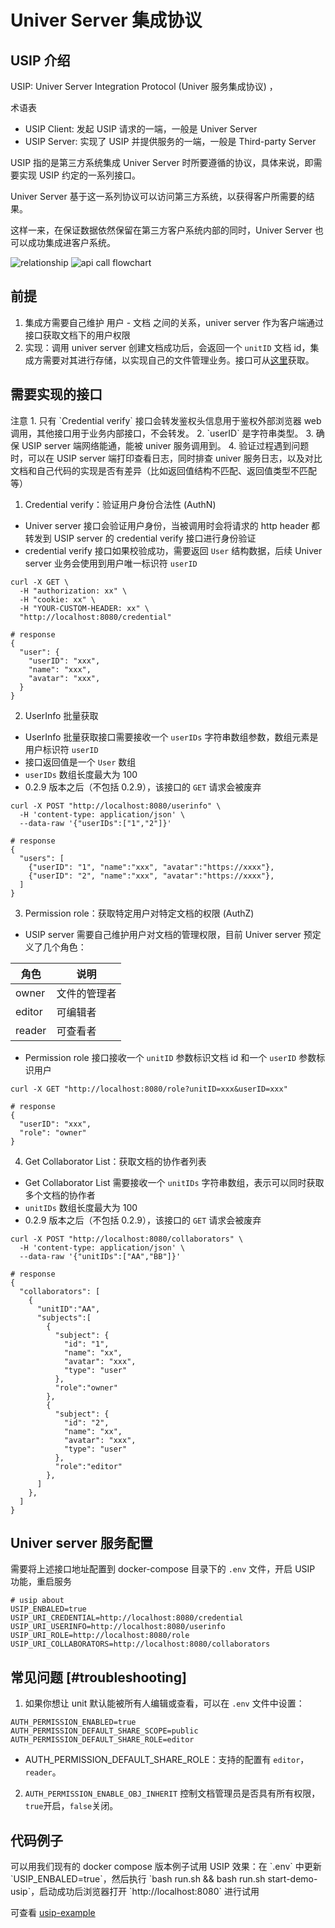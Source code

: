 
# Univer Server 集成协议

## USIP 介绍

USIP: Univer Server Integration Protocol (Univer 服务集成协议) ，

术语表

- USIP Client: 发起 USIP 请求的一端，一般是 Univer Server
- USIP Server: 实现了 USIP 并提供服务的一端，一般是 Third-party Server

USIP 指的是第三方系统集成 Univer Server 时所要遵循的协议，具体来说，即需要实现 USIP 约定的一系列接口。

Univer Server 基于这一系列协议可以访问第三方系统，以获得客户所需要的结果。

这样一来，在保证数据依然保留在第三方客户系统内部的同时，Univer Server 也可以成功集成进客户系统。

<Image src={relationshipImg} alt="relationship" width={500} />

<Image src={flowchartImg} alt="api call flowchart" width={500} />

## 前提

1. 集成方需要自己维护 用户 - 文档 之间的关系，univer server 作为客户端通过接口获取文档下的用户权限
2. 实现：调用 univer server 创建文档成功后，会返回一个 `unitID` 文档 id，集成方需要对其进行存储，以实现自己的文件管理业务。接口可从[这里](/guides/sheet/server/api)获取。

## 需要实现的接口

<Callout type="warning">
  注意
  1. 只有 `Credential verify` 接口会转发鉴权头信息用于鉴权外部浏览器 web 调用，其他接口用于业务内部接口，不会转发。
  2. `userID` 是字符串类型。
  3. 确保 USIP server 端网络能通，能被 univer 服务调用到。
  4. 验证过程遇到问题时，可以在 USIP server 端打印查看日志，同时排查 univer 服务日志，以及对比文档和自己代码的实现是否有差异（比如返回值结构不匹配、返回值类型不匹配等）
</Callout>

1. Credential verify：验证用户身份合法性 (AuthN)

- Univer server 接口会验证用户身份，当被调用时会将请求的 http header 都转发到 USIP server 的 credential verify 接口进行身份验证
- credential verify 接口如果校验成功，需要返回 `User` 结构数据，后续 Univer server 业务会使用到用户唯一标识符 `userID`

```shell
curl -X GET \
  -H "authorization: xx" \
  -H "cookie: xx" \
  -H "YOUR-CUSTOM-HEADER: xx" \
  "http://localhost:8080/credential"
    
# response
{
  "user": {
    "userID": "xxx",
    "name": "xxx",
    "avatar": "xxx",
  }
}
```

2. UserInfo 批量获取

- UserInfo 批量获取接口需要接收一个 `userIDs` 字符串数组参数，数组元素是用户标识符 `userID`
- 接口返回值是一个 `User` 数组
- `userIDs` 数组长度最大为 100
- 0.2.9 版本之后（不包括 0.2.9），该接口的 `GET` 请求会被废弃

```shell
curl -X POST "http://localhost:8080/userinfo" \
  -H 'content-type: application/json' \
  --data-raw '{"userIDs":["1","2"]}'

# response
{
  "users": [
    {"userID": "1", "name":"xxx", "avatar":"https://xxxx"},
    {"userID": "2", "name":"xxx", "avatar":"https://xxxx"},
  ]
}
```

3. Permission role：获取特定用户对特定文档的权限 (AuthZ)

- USIP server 需要自己维护用户对文档的管理权限，目前 Univer server 预定义了几个角色：

| 角色   | 说明         |
| ------ | ------------ |
| owner  | 文件的管理者 |
| editor | 可编辑者     |
| reader | 可查看者     |

- Permission role 接口接收一个 `unitID` 参数标识文档 id 和一个 `userID` 参数标识用户

```shell
curl -X GET "http://localhost:8080/role?unitID=xxx&userID=xxx"

# response
{
  "userID": "xxx",
  "role": "owner"
}
```

4. Get Collaborator List：获取文档的协作者列表

- Get Collaborator List 需要接收一个 `unitIDs` 字符串数组，表示可以同时获取多个文档的协作者
- `unitIDs` 数组长度最大为 100
- 0.2.9 版本之后（不包括 0.2.9），该接口的 `GET` 请求会被废弃

```shell
curl -X POST "http://localhost:8080/collaborators" \
  -H 'content-type: application/json' \
  --data-raw '{"unitIDs":["AA","BB"]}'

# response
{
  "collaborators": [
    {
      "unitID":"AA",
      "subjects":[
        {
          "subject": {
            "id": "1",
            "name": "xx",
            "avatar": "xxx",
            "type": "user"
          },
          "role":"owner"
        },
        {
          "subject": {
            "id": "2",
            "name": "xx",
            "avatar": "xxx",
            "type": "user"
          },
          "role":"editor"
        },
      ]
    },
  ]
}
```

## Univer server 服务配置

需要将上述接口地址配置到 docker-compose 目录下的 `.env` 文件，开启 USIP 功能，重启服务

```shell
# usip about
USIP_ENBALED=true
USIP_URI_CREDENTIAL=http://localhost:8080/credential
USIP_URI_USERINFO=http://localhost:8080/userinfo
USIP_URI_ROLE=http://localhost:8080/role
USIP_URI_COLLABORATORS=http://localhost:8080/collaborators
```

## 常见问题 [#troubleshooting]

1. 如果你想让 unit 默认能被所有人编辑或查看，可以在 `.env` 文件中设置：
```shell
AUTH_PERMISSION_ENABLED=true
AUTH_PERMISSION_DEFAULT_SHARE_SCOPE=public
AUTH_PERMISSION_DEFAULT_SHARE_ROLE=editor
```
- AUTH_PERMISSION_DEFAULT_SHARE_ROLE：支持的配置有 `editor`， `reader`。

2. `AUTH_PERMISSION_ENABLE_OBJ_INHERIT` 控制文档管理员是否具有所有权限，`true`开启，`false`关闭。

## 代码例子

<Callout type="info">
  可以用我们现有的 docker compose 版本例子试用 USIP 效果：在 `.env` 中更新 `USIP_ENBALED=true`，然后执行 `bash run.sh && bash run.sh start-demo-usip`，启动成功后浏览器打开 `http://localhost:8080` 进行试用
</Callout>

可查看 [usip-example](https://github.com/dream-num/usip-example)
